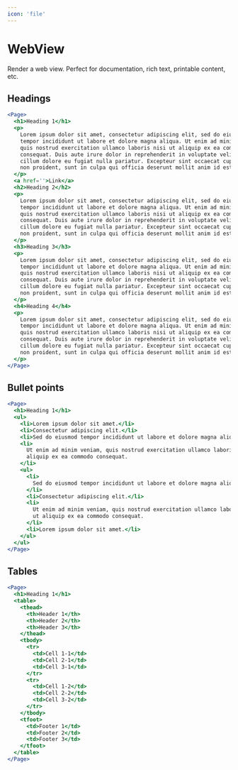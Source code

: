 ```yaml
---
icon: 'file'
---
```



# WebView

Render a web view. Perfect for documentation, rich text, printable content, etc.

## Headings

```jsx checkerBoard=false
<Page>
  <h1>Heading 1</h1>
  <p>
    Lorem ipsum dolor sit amet, consectetur adipiscing elit, sed do eiusmod
    tempor incididunt ut labore et dolore magna aliqua. Ut enim ad minim veniam,
    quis nostrud exercitation ullamco laboris nisi ut aliquip ex ea commodo
    consequat. Duis aute irure dolor in reprehenderit in voluptate velit esse
    cillum dolore eu fugiat nulla pariatur. Excepteur sint occaecat cupidatat
    non proident, sunt in culpa qui officia deserunt mollit anim id est laborum
  </p>
  <a href=''>Link</a>
  <h2>Heading 2</h2>
  <p>
    Lorem ipsum dolor sit amet, consectetur adipiscing elit, sed do eiusmod
    tempor incididunt ut labore et dolore magna aliqua. Ut enim ad minim veniam,
    quis nostrud exercitation ullamco laboris nisi ut aliquip ex ea commodo
    consequat. Duis aute irure dolor in reprehenderit in voluptate velit esse
    cillum dolore eu fugiat nulla pariatur. Excepteur sint occaecat cupidatat
    non proident, sunt in culpa qui officia deserunt mollit anim id est laborum
  </p>
  <h3>Heading 3</h3>
  <p>
    Lorem ipsum dolor sit amet, consectetur adipiscing elit, sed do eiusmod
    tempor incididunt ut labore et dolore magna aliqua. Ut enim ad minim veniam,
    quis nostrud exercitation ullamco laboris nisi ut aliquip ex ea commodo
    consequat. Duis aute irure dolor in reprehenderit in voluptate velit esse
    cillum dolore eu fugiat nulla pariatur. Excepteur sint occaecat cupidatat
    non proident, sunt in culpa qui officia deserunt mollit anim id est laborum
  </p>
  <h4>Heading 4</h4>
  <p>
    Lorem ipsum dolor sit amet, consectetur adipiscing elit, sed do eiusmod
    tempor incididunt ut labore et dolore magna aliqua. Ut enim ad minim veniam,
    quis nostrud exercitation ullamco laboris nisi ut aliquip ex ea commodo
    consequat. Duis aute irure dolor in reprehenderit in voluptate velit esse
    cillum dolore eu fugiat nulla pariatur. Excepteur sint occaecat cupidatat
    non proident, sunt in culpa qui officia deserunt mollit anim id est laborum
  </p>
</Page>
```

## Bullet points

```jsx
<Page>
  <h1>Heading 1</h1>
  <ul>
    <li>Lorem ipsum dolor sit amet.</li>
    <li>Consectetur adipiscing elit.</li>
    <li>Sed do eiusmod tempor incididunt ut labore et dolore magna aliqua.</li>
    <li>
      Ut enim ad minim veniam, quis nostrud exercitation ullamco laboris nisi ut
      aliquip ex ea commodo consequat.
    </li>
    <ul>
      <li>
        Sed do eiusmod tempor incididunt ut labore et dolore magna aliqua.
      </li>
      <li>Consectetur adipiscing elit.</li>
      <li>
        Ut enim ad minim veniam, quis nostrud exercitation ullamco laboris nisi
        ut aliquip ex ea commodo consequat.
      </li>
      <li>Lorem ipsum dolor sit amet.</li>
    </ul>
  </ul>
</Page>
```

## Tables

```jsx
<Page>
  <h1>Heading 1</h1>
  <table>
    <thead>
      <th>Header 1</th>
      <th>Header 2</th>
      <th>Header 3</th>
    </thead>
    <tbody>
      <tr>
        <td>Cell 1-1</td>
        <td>Cell 2-1</td>
        <td>Cell 3-1</td>
      </tr>
      <tr>
        <td>Cell 1-2</td>
        <td>Cell 2-2</td>
        <td>Cell 3-2</td>
      </tr>
    </tbody>
    <tfoot>
      <td>Footer 1</td>
      <td>Footer 2</td>
      <td>Footer 3</td>
    </tfoot>
  </table>
</Page>
```
